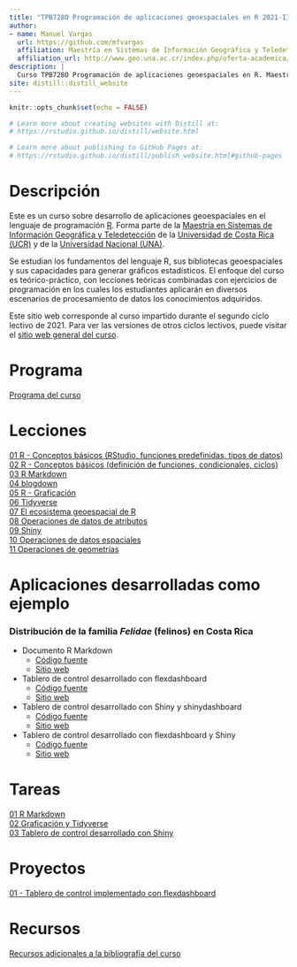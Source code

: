 ```yaml
---
title: "TPB728O Programación de aplicaciones geoespaciales en R 2021-II"
author: 
- name: Manuel Vargas
  url: https://github.com/mfvargas
  affiliation: Maestría en Sistemas de Información Geográfica y Teledetección
  affiliation_url: http://www.geo.una.ac.cr/index.php/oferta-academica/mpsigte
description: |
  Curso TPB728O Programación de aplicaciones geoespaciales en R. Maestría en Sistemas de Información Geográfica y Teledetección. Universidad de Costa Rica (UCR) y Universidad Nacional (UNA).
site: distill::distill_website
---
```


```r
knitr::opts_chunk$set(echo = FALSE)

# Learn more about creating websites with Distill at:
# https://rstudio.github.io/distill/website.html

# Learn more about publishing to GitHub Pages at:
# https://rstudio.github.io/distill/publish_website.html#github-pages

```

# Descripción
Este es un curso sobre desarrollo de aplicaciones geoespaciales en el lenguaje de programación [R](https://www.r-project.org/). Forma parte de la [Maestría en Sistemas de Información Geográfica y Teledetección](http://www.geo.una.ac.cr/index.php/oferta-academica/mpsigte) de la [Universidad de Costa Rica (UCR)](https://www.ucr.ac.cr/) y de la [Universidad Nacional (UNA)](https://www.una.ac.cr/).

Se estudian los fundamentos del lenguaje R, sus bibliotecas   geoespaciales   y   sus   capacidades   para   generar   gráficos estadísticos. El enfoque del curso es teórico-práctico, con lecciones teóricas combinadas con ejercicios de programación en los cuales los estudiantes aplicarán en diversos escenarios de procesamiento de datos los conocimientos adquiridos.

Este sitio web corresponde al curso impartido durante el segundo ciclo lectivo de 2021. Para ver las versiones de otros ciclos lectivos, puede visitar el [sitio web general del curso](https://tpb728O-programaciongeoespacialr.github.io/).

# Programa
[Programa del curso](https://raw.githubusercontent.com/tpb728O-programaciongeoespacialr/2021ii/main/programa/Programa%20del%20curso%20-%20TPB728O%20Programaci%C3%B3n%20de%20aplicaciones%20geoespaciales%20en%20R.pdf)

# Lecciones
[01 R - Conceptos básicos (RStudio, funciones predefinidas, tipos de datos)](leccion-01-r-conceptosbasicos.html)  
[02 R - Conceptos básicos (definición de funciones, condicionales, ciclos)](leccion-02-r-conceptosbasicos.html)  
[03 R Markdown](leccion-03-rmarkdown.html)  
[04 blogdown](leccion-04-blogdown.html)  
[05 R - Graficación](leccion-05-r-graficacion.html)  
[06 Tidyverse](leccion-06-tidyverse.html)  
[07 El ecosistema geoespacial de R](leccion-07-r-ecosistemageoespacial.html)  
[08 Operaciones de datos de atributos](leccion-08-operaciones-atributos.html)  
[09 Shiny](leccion-09-shiny.html)  
[10 Operaciones de datos espaciales](leccion-10-operaciones-espaciales.html)  
[11 Operaciones de geometrías](leccion-11-operaciones-geometrias.html)  

# Aplicaciones desarrolladas como ejemplo

### Distribución de la familia *Felidae* (felinos) en Costa Rica
- Documento R Markdown
    - [Código fuente](https://github.com/tpb728O-programaciongeoespacialr/2021ii-documento-felidae)
    - [Sitio web](https://tpb728o-programaciongeoespacialr.github.io/2021ii-documento-felidae/)
- Tablero de control desarrollado con flexdashboard
    - [Código fuente](https://github.com/tpb728O-programaciongeoespacialr/2021ii-flexdashboard-felidae)
    - [Sitio web](https://tpb728o-programaciongeoespacialr.github.io/2021ii-flexdashboard-felidae/)
- Tablero de control desarrollado con Shiny y shinydashboard
    - [Código fuente](https://github.com/tpb728O-programaciongeoespacialr/2021ii-shiny-shinydashboard-felidae)
    - [Sitio web](https://mfvargas.shinyapps.io/2021ii-shiny-shinydashboard-felidae/)    
- Tablero de control desarrollado con flexdashboard y Shiny
    - [Código fuente](https://github.com/tpb728O-programaciongeoespacialr/2021ii-flexdashboard-shiny-felidae)
    - [Sitio web](https://mfvargas.shinyapps.io/2021ii-flexdashboard-shiny-felidae/)        

# Tareas
[01 R Markdown](tarea-01-rmarkdown.html)  
[02 Graficación y Tidyverse](tarea-02-tidyverse.html)  
[03 Tablero de control desarrollado con Shiny](tarea-03-shiny.html)  

# Proyectos
[01 - Tablero de control implementado con flexdashboard](proyecto-01-flexdashboard.html)  

# Recursos
[Recursos adicionales a la bibliografía del curso](recursos.html)
